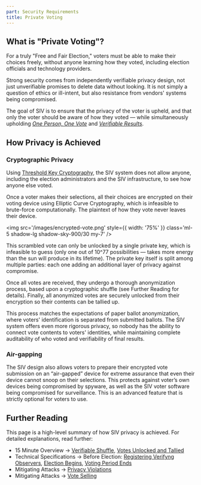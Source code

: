 ```yaml
---
part: Security Requirements
title: Private Voting
---
```


## What is "Private Voting"?

For a truly "Free and Fair Election," voters must be able to make their choices freely, without anyone learning how they voted, including election officials and technology providers.

Strong security comes from independently verifiable privacy design, not just unverifiable promises to delete data without looking. It is not simply a question of ethics or ill-intent, but also resistance from vendors' systems being compromised.

The goal of SIV is to ensure that the privacy of the voter is upheld, and that only the voter should be aware of how they voted — while simultaneously upholding [_One Person, One Vote_](/authentication) and [_Verifiable Results_](/verifiability).

## How Privacy is Achieved

### Cryptographic Privacy

Using [Threshold Key Cryptography](https://en.wikipedia.org/wiki/Threshold_cryptosystem), the SIV system does not allow anyone, including the election administrators and the SIV infrastructure, to see how anyone else voted.

Once a voter makes their selections, all their choices are encrypted on their voting device using Elliptic Curve Cryptography, which is infeasible to brute-force computationally. The plaintext of how they vote never leaves their device.

<img
  src='/images/encrypted-vote.png'
  style={{ width: '75%' }}
  class='ml-5 shadow-lg shadow-sky-900/30 my-7'
/>

This scrambled vote can only be unlocked by a single private key, which is infeasible to guess (only one out of 10^77 possibilities — takes more energy than the sun will produce in its lifetime). The private key itself is split among multiple parties: each one adding an additional layer of privacy against compromise.

Once all votes are received, they undergo a thorough anonymization process, based upon a cryptographic shuffle (see Further Reading for details). Finally, all anonymized votes are securely unlocked from their encryption so their contents can be tallied up.

This process matches the expectations of paper ballot anonymization, where voters' identification is separated from submitted ballots. The SIV system offers even more rigorous privacy, so nobody has the ability to connect vote contents to voters' identities, while maintaining complete auditability of who voted and verifiability of final results.

### Air-gapping

The SIV design also allows voters to prepare their encrypted vote submission on an “air-gapped” device for extreme assurance that even their device cannot snoop on their selections. This protects against voter’s own devices being compromised by spyware, as well as the SIV voter software being compromised for surveillance. This is an advanced feature that is strictly optional for voters to use.

## Further Reading

This page is a high-level summary of how SIV privacy is achieved. For detailed explanations, read further:

- 15 Minute Overview → [Verifiable Shuffle](https://siv.org/protocol#4), [Votes Unlocked and Tallied](https://siv.org/protocol#5)
- Technical Specifications → Before Election: [Registering Verifyng Observers](/technical-specifications#c-register-verifying-observers), [Election Begins](/technical-specifications#election-begins), [Voting Period Ends](/technical-specifications#voting-period-ends)
- Mitigating Attacks → [Privacy Violations](/mitigating-attacks/privacy)
- Mitigating Attacks → [Vote Selling](/mitigating-attacks/vote-selling)
